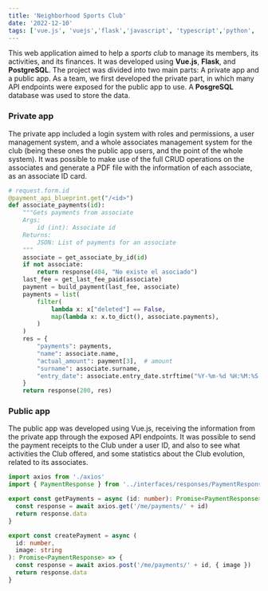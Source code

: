 ```yaml
---
title: 'Neighborhood Sports Club'
date: '2022-12-10'
tags: ['vue.js', 'vuejs','flask','javascript', 'typescript','python', 'bootstrap', 'jinja', 'web development', 'css3', 'posgresql', 'sql', 'html5', 'git', 'gitHub', 'w3c', 'responsive', responsiveness']
---
```


This web application aimed to help a *sports club* to manage its members, its activities, and its finances. 
It was developed using **Vue.js**, **Flask**, and **PostgreSQL**.
The project was divided into two main parts: A private app and a public app. As a team, we first developed the private part, 
in which many API endpoints were exposed for the public app to use. A **PosgreSQL** database was used to store the data.

<CustomImage src="https://raw.githubusercontent.com/Relderf/Relderf-PostsDB/main/images/depove.png" alt="CDVE public app" />

### Private app

The private app included a login system with roles and permissions, a user management system, and a whole associates management 
system for the club (being these ones the public app users, and the point of the whole system).
It was possible to make use of the full CRUD operations on the associates and generate a PDF file with the information of each associate, 
as an associate ID card.

```python
# request.form.id
@payment_api_blueprint.get("/<id>")
def associate_payments(id):
    """Gets payments from associate
    Args:
        id (int): Associate id
    Returns:
        JSON: List of payments for an associate
    """
    associate = get_associate_by_id(id)
    if not associate:
        return response(404, "No existe el asociado")
    last_fee = get_last_fee_paid(associate)
    payment = build_payment(last_fee, associate)
    payments = list(
        filter(
            lambda x: x["deleted"] == False,
            map(lambda x: x.to_dict(), associate.payments),
        )
    )
    res = {
        "payments": payments,
        "name": associate.name,
        "actual_amount": payment[3],  # amount
        "surname": associate.surname,
        "entry_date": associate.entry_date.strftime("%Y-%m-%d %H:%M:%S.%f"),
    }
    return response(200, res)
```

### Public app

The public app was developed using Vue.js, receiving the information from the private app through the exposed API endpoints. It was possible to send the payment 
receipts to the Club under a user ID, and also to see what activities the Club offered, and some statistics about the Club evolution, related to its associates.

```typescript
import axios from './axios'
import { PaymentResponse } from '../interfaces/responses/PaymentResponse'

export const getPayments = async (id: number): Promise<PaymentResponse> => {
  const response = await axios.get('/me/payments/' + id)
  return response.data
}

export const createPayment = async (
  id: number,
  image: string
): Promise<PaymentResponse> => {
  const response = await axios.post('/me/payments/' + id, { image })
  return response.data
}
```
